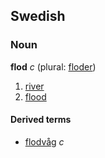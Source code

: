 ==Swedish==
===Noun===
'''flod''' ''c'' (plural: [[floder]])

# [[river]]
# [[flood]]

====Derived terms====
*[[flodvåg]] ''c''